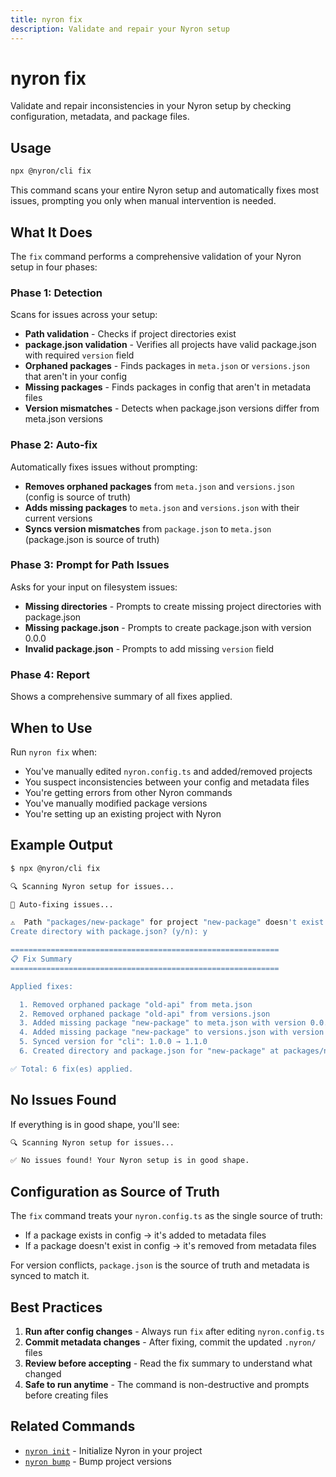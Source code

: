 ```yaml
---
title: nyron fix
description: Validate and repair your Nyron setup
---
```


# nyron fix

Validate and repair inconsistencies in your Nyron setup by checking configuration, metadata, and package files.

## Usage

```bash
npx @nyron/cli fix
```

This command scans your entire Nyron setup and automatically fixes most issues, prompting you only when manual intervention is needed.

## What It Does

The `fix` command performs a comprehensive validation of your Nyron setup in four phases:

### Phase 1: Detection

Scans for issues across your setup:

- **Path validation** - Checks if project directories exist
- **package.json validation** - Verifies all projects have valid package.json with required `version` field
- **Orphaned packages** - Finds packages in `meta.json` or `versions.json` that aren't in your config
- **Missing packages** - Finds packages in config that aren't in metadata files
- **Version mismatches** - Detects when package.json versions differ from meta.json versions

### Phase 2: Auto-fix

Automatically fixes issues without prompting:

- **Removes orphaned packages** from `meta.json` and `versions.json` (config is source of truth)
- **Adds missing packages** to `meta.json` and `versions.json` with their current versions
- **Syncs version mismatches** from `package.json` to `meta.json` (package.json is source of truth)

### Phase 3: Prompt for Path Issues

Asks for your input on filesystem issues:

- **Missing directories** - Prompts to create missing project directories with package.json
- **Missing package.json** - Prompts to create package.json with version 0.0.0
- **Invalid package.json** - Prompts to add missing `version` field

### Phase 4: Report

Shows a comprehensive summary of all fixes applied.

## When to Use

Run `nyron fix` when:

- You've manually edited `nyron.config.ts` and added/removed projects
- You suspect inconsistencies between your config and metadata files
- You're getting errors from other Nyron commands
- You've manually modified package versions
- You're setting up an existing project with Nyron

## Example Output

```bash
$ npx @nyron/cli fix

🔍 Scanning Nyron setup for issues...

🔧 Auto-fixing issues...

⚠️  Path "packages/new-package" for project "new-package" doesn't exist.
Create directory with package.json? (y/n): y

============================================================
📋 Fix Summary
============================================================

Applied fixes:

  1. Removed orphaned package "old-api" from meta.json
  2. Removed orphaned package "old-api" from versions.json
  3. Added missing package "new-package" to meta.json with version 0.0.0
  4. Added missing package "new-package" to versions.json with version 0.0.0
  5. Synced version for "cli": 1.0.0 → 1.1.0
  6. Created directory and package.json for "new-package" at packages/new-package

✅ Total: 6 fix(es) applied.
```

## No Issues Found

If everything is in good shape, you'll see:

```bash
🔍 Scanning Nyron setup for issues...

✅ No issues found! Your Nyron setup is in good shape.
```

## Configuration as Source of Truth

The `fix` command treats your `nyron.config.ts` as the single source of truth:

- If a package exists in config → it's added to metadata files
- If a package doesn't exist in config → it's removed from metadata files

For version conflicts, `package.json` is the source of truth and metadata is synced to match it.

## Best Practices

1. **Run after config changes** - Always run `fix` after editing `nyron.config.ts`
2. **Commit metadata changes** - After fixing, commit the updated `.nyron/` files
3. **Review before accepting** - Read the fix summary to understand what changed
4. **Safe to run anytime** - The command is non-destructive and prompts before creating files

## Related Commands

- [`nyron init`](/docs/commands/init) - Initialize Nyron in your project
- [`nyron bump`](/docs/commands/bump) - Bump project versions


